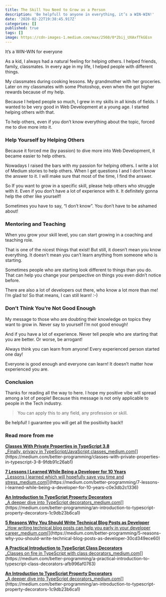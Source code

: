```yaml
---
title: The Skill You Need to Grow as a Person
description: 'Be helpfull to anyone in everything, it’s a WIN-WIN!'
date: '2020-02-22T19:38:45.917Z'
categories: []
published: true
tags: []
image: https://cdn-images-1.medium.com/max/2560/0*2bij_UXAxfTkGEsn
---
```


It’s a WIN-WIN for everyone

As a kid, I always had a natural feeling for helping others. I helped friends, family, classmates. In every age in my life, I helped people with different things.

My classmates during cooking lessons. My grandmother with her groceries. Later on my classmates with some Photoshop, even when the got higher rewards because of my help.

Because I helped people so much, I grew in my skills in all kinds of fields. I wanted to be very good in Web Development at a young age. I started helping others with that.

To help others, even if you don’t know everything about the topic, forced me to dive more into it.

### Help Yourself by Helping Others

Because it forced me (by passion) to dive more into Web Development, it became easier to help others.

Nowadays I raised the bars with my passion for helping others. I write a lot of Medium stories to help others. When I get questions I and I don’t know the answer to it. I will make sure that most of the time, I find the answer.

So If you want to grow in a specific skill, please help others who struggle with it. Even if you don’t have a lot of experience with it. It definitely gonna help the other like yourself!

Sometimes you have to say, “I don’t know”. You don’t have to be ashamed about!

### Mentoring and Teaching

When you grow your skill level, you can start growing in a coaching and teaching role.

That is one of the nicest things that exist! But still, it doesn’t mean you know everything. It doesn’t mean you can’t learn anything from someone who is starting.

Sometimes people who are starting look different to things than you do. That can help you change your perspective on things you even didn’t notice before.

There are also a lot of developers out there, who know a lot more than me! I’m glad to! So that means, I can still learn! :-)

### Don’t Think You’re Not Good Enough

My message to those who are doubting their knowledge on topics they want to grow in. Never say to yourself I’m not good enough!

And if you have a lot of experience. Never tell people who are starting that you are better. Or worse, be arrogant!

Always think you can learn from anyone! Every experienced person started one day!

Everyone is good enough and everyone can learn! It doesn’t matter how experienced you are.

### Conclusion

Thanks for reading all the way to here. I hope my positive vibe will spread among a lot of people! Because this message is not only applicable to people in the Tech industry.

> You can apply this to any field, any profession or skill.

Be helpful! I guarantee you will get all the positivity back!!

### Read more from me

[**Classes With Private Properties in TypeScript 3.8**  
_Finally, privacy in TypeScript/JavaScript classes_medium.com](https://medium.com/better-programming/classes-with-private-properties-in-typescript-3-8-9fdb91c26ab1 "https://medium.com/better-programming/classes-with-private-properties-in-typescript-3-8-9fdb91c26ab1")[](https://medium.com/better-programming/classes-with-private-properties-in-typescript-3-8-9fdb91c26ab1)

[**7 Lessons I Learned While Being a Developer for 10 Years**  
_Lessons I learned which will hopefully save you time and stress_medium.com](https://medium.com/better-programming/7-lessons-i-learned-while-being-a-developer-for-10-years-c0e3db2c1336 "https://medium.com/better-programming/7-lessons-i-learned-while-being-a-developer-for-10-years-c0e3db2c1336")[](https://medium.com/better-programming/7-lessons-i-learned-while-being-a-developer-for-10-years-c0e3db2c1336)

[**An Introduction to TypeScript Property Decorators**  
_A deeper dive into TypeScript decorators_medium.com](https://medium.com/better-programming/an-introduction-to-typescript-property-decorators-1c9db23b6ca1 "https://medium.com/better-programming/an-introduction-to-typescript-property-decorators-1c9db23b6ca1")[](https://medium.com/better-programming/an-introduction-to-typescript-property-decorators-1c9db23b6ca1)

[**5 Reasons Why You Should Write Technical Blog Posts as Developer**  
_How writing technical blog posts can help you early in your developer career_medium.com](https://medium.com/better-programming/5-reasons-why-you-should-write-technical-blog-posts-as-developer-30cd349ece60 "https://medium.com/better-programming/5-reasons-why-you-should-write-technical-blog-posts-as-developer-30cd349ece60")[](https://medium.com/better-programming/5-reasons-why-you-should-write-technical-blog-posts-as-developer-30cd349ece60)

[**A Practical Introduction to TypeScript Class Decorators**  
_Classes on fire in TypeScript with class decorators_medium.com](https://medium.com/better-programming/a-practical-introduction-to-typescript-class-decorators-afb996af0763 "https://medium.com/better-programming/a-practical-introduction-to-typescript-class-decorators-afb996af0763")[](https://medium.com/better-programming/a-practical-introduction-to-typescript-class-decorators-afb996af0763)

[**An Introduction to TypeScript Property Decorators**  
_A deeper dive into TypeScript decorators_medium.com](https://medium.com/better-programming/an-introduction-to-typescript-property-decorators-1c9db23b6ca1 "https://medium.com/better-programming/an-introduction-to-typescript-property-decorators-1c9db23b6ca1")[](https://medium.com/better-programming/an-introduction-to-typescript-property-decorators-1c9db23b6ca1)